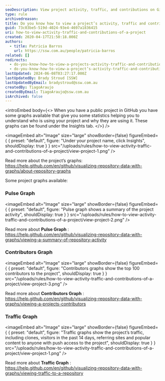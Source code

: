 ```yaml
---
seoDescription: View project activity, traffic, and contributions on GitHub with Insights, including Pulse, Contributors, and Traffic graphs.
type: rule
archivedreason:
title: Do you know how to view a project’s activity, traffic and contributions?
guid: 73c03be5-519d-4024-93e4-4697a1836415
uri: how-to-view-activity-traffic-and-contributions-of-a-project
created: 2020-04-17T21:50:18.000Z
authors:
  - title: Patricia Barros
    url: https://ssw.com.au/people/patricia-barros
related: []
redirects:
  - do-you-know-how-to-view-a-projects-activity-traffic-and-contributions
  - do-you-know-how-to-view-a-project’s-activity-traffic-and-contributions
lastUpdated: 2024-06-08T03:27:17.000Z
lastUpdatedBy: Brady Stroud [SSW]
lastUpdatedByEmail: bradystroud@ssw.com.au
createdBy: TiagoAraujo
createdByEmail: TiagoAraujo@ssw.com.au
isArchived: false
---
```


<introEmbed
  body={<>
When you have a public project in GitHub you have some graphs available that give you some statistics helping you to understand who is using your project and why they are using it. These graphs can be found under the Insights tab.
  </>}
/>

<imageEmbed
  alt="Image"
  size="large"
  showBorder={false}
  figureEmbed={ {
    preset: "default",
    figure: "Under your project name, click Insights",
    shouldDisplay: true
  } }
  src="/uploads/rules/how-to-view-activity-traffic-and-contributions-of-a-project/view-project-1.png"
/>


Read more about the project’s graphs: https://help.github.com/en/github/visualizing-repository-data-with-graphs/about-repository-graphs

Some project graphs available:

### Pulse Graph


<imageEmbed
  alt="Image"
  size="large"
  showBorder={false}
  figureEmbed={ {
    preset: "default",
    figure: "Pulse graph shows a summary of the project activity",
    shouldDisplay: true
  } }
  src="/uploads/rules/how-to-view-activity-traffic-and-contributions-of-a-project/view-project-2.png"
/>


Read more about **Pulse Graph** : https://help.github.com/en/github/visualizing-repository-data-with-graphs/viewing-a-summary-of-repository-activity

### Contributors Graph


<imageEmbed
  alt="Image"
  size="large"
  showBorder={false}
  figureEmbed={ {
    preset: "default",
    figure: "Contributors graphs show the top 100 contributors to the project",
    shouldDisplay: true
  } }
  src="/uploads/rules/how-to-view-activity-traffic-and-contributions-of-a-project/view-project-3.png"
/>


Read more about **Contributors Graph** : https://help.github.com/en/github/visualizing-repository-data-with-graphs/viewing-a-projects-contributors

### Traffic Graph


<imageEmbed
  alt="Image"
  size="large"
  showBorder={false}
  figureEmbed={ {
    preset: "default",
    figure: "Traffic graphs show the project’s traffic, including clones, visitors in the past 14 days, referring sites and popular content to anyone with push access to the project",
    shouldDisplay: true
  } }
  src="/uploads/rules/how-to-view-activity-traffic-and-contributions-of-a-project/view-project-1.png"
/>


Read more about **Traffic Graph** : https://help.github.com/en/github/visualizing-repository-data-with-graphs/viewing-traffic-to-a-repository
